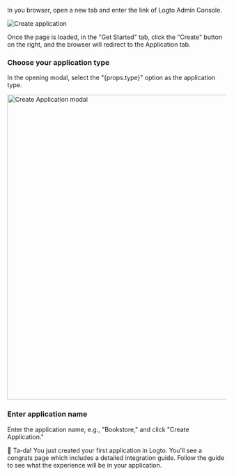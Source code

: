 
In you browser, open a new tab and enter the link of Logto Admin Console.

![Create application](../assets/create-application.png)

Once the page is loaded, in the "Get Started" tab, click the "Create" button on the right, and the browser will redirect to the Application tab.

### Choose your application type

<p>In the opening modal, select the "{props.type}" option as the application type.</p>

<img src={createApp} alt="Create Application modal" width="700" />

### Enter application name

Enter the application name, e.g., "Bookstore," and click "Create Application."

🎉 Ta-da! You just created your first application in Logto. You'll see a congrats page which includes a detailed integration guide. Follow the guide to see what the experience will be in your application.
